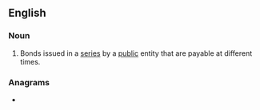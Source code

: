 ==English==

===Noun===
{{en-noun}}

# {{lb|en|legal}} Bonds issued in a [[series]] by a [[public]] entity that are payable at different times.

===Anagrams===
* {{anagrams|en|a=abdeilnors|bandoliers|indorsable}}